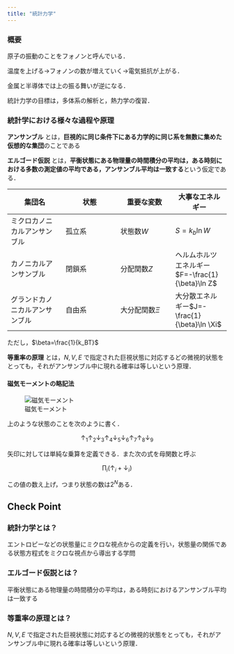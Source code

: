 ```yaml
---
title: "統計力学"
---
```


### 概要

原子の振動のことをフォノンと呼んでいる．

温度を上げる→フォノンの数が増えていく→電気抵抗が上がる．

金属と半導体では上の振る舞いが逆になる．

統計力学の目標は，多体系の解析と，熱力学の復習．

### 統計学における様々な過程や原理

__アンサンブル__ とは，**巨視的に同じ条件下にある力学的に同じ系を無数に集めた仮想的な集団**のことである

__エルゴード仮説__ とは，**平衡状態にある物理量の時間積分の平均は，ある時刻における多数の測定値の平均である，アンサンブル平均は一致する**という仮定である．

|集団名|状態|重要な変数|大事なエネルギー|
|----|----|----|----|
|ミクロカノニカルアンサンブル|孤立系|状態数$W$|$S=k_b\ln W$|
|カノニカルアンサンブル|閉鎖系|分配関数$Z$|ヘルムホルツエネルギー$F=-\frac{1}{\beta}\ln Z$|
|グランドカノニカルアンサンブル|自由系|大分配関数$\Xi$|大分散エネルギー$J=-\frac{1}{\beta}\ln \Xi$|

ただし，$\beta=\frac{1}{k_BT}$

__等重率の原理__ とは，$N,V,E$ で指定された巨視状態に対応するどの微視的状態をとっても，それがアンサンブル中に現れる確率は等しいという原理．

#### 磁気モーメントの略記法

![磁気モーメント](/images/TP1.png)

上のような状態のことを次のように書く．

$$\uparrow_1 \uparrow_2 \downarrow_3 \uparrow_4 \downarrow_5 \downarrow_6 \uparrow_7 \uparrow_8 \downarrow_9$$

矢印に対しては単純な乗算を定義できる．また次の式を母関数と呼ぶ

$$\prod_i(\uparrow_i + \downarrow_i)$$

この値の数え上げ，つまり状態の数は$2^N$ある．


## Check Point

### 統計力学とは？

エントロピーなどの状態量にミクロな視点からの定義を行い，状態量の関係である状態方程式をミクロな視点から導出する学問

### エルゴード仮説とは？

平衡状態にある物理量の時間積分の平均は，ある時刻におけるアンサンブル平均は一致する

### 等重率の原理とは？

$N,V,E$ で指定された巨視状態に対応するどの微視的状態をとっても，それがアンサンブル中に現れる確率は等しいという原理．



